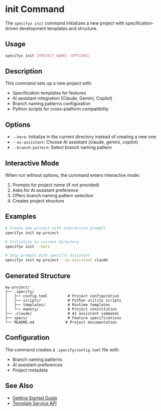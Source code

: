 # init Command

The `specifyx init` command initializes a new project with specification-driven development templates and structure.

## Usage

```bash
specifyx init [PROJECT_NAME] [OPTIONS]
```

## Description

This command sets up a new project with:
- Specification templates for features
- AI assistant integration (Claude, Gemini, Copilot)
- Branch naming patterns configuration
- Python scripts for cross-platform compatibility

## Options

- `--here`: Initialize in the current directory instead of creating a new one
- `--ai-assistant`: Choose AI assistant (claude, gemini, copilot)
- `--branch-pattern`: Select branch naming pattern

## Interactive Mode

When run without options, the command enters interactive mode:
1. Prompts for project name (if not provided)
2. Asks for AI assistant preference
3. Offers branch naming pattern selection
4. Creates project structure

## Examples

```bash
# Create new project with interactive prompts
specifyx init my-project

# Initialize in current directory
specifyx init --here

# Skip prompts with specific assistant
specifyx init my-project --ai-assistant claude
```

## Generated Structure

```
my-project/
├── .specify/
│   ├── config.toml         # Project configuration
│   ├── scripts/            # Python utility scripts
│   ├── templates/          # Runtime templates
│   └── memory/             # Project constitution
├── .claude/                # AI assistant commands
├── specs/                  # Feature specifications
└── README.md              # Project documentation
```

## Configuration

The command creates a `.specify/config.toml` file with:
- Branch naming patterns
- AI assistant preferences
- Project metadata

## See Also

- [Getting Started Guide](/docs/guides/getting-started)
- [Template Service API](/docs/reference/api/template_service)